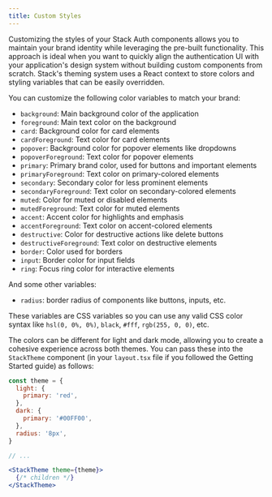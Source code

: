 ```yaml
---
title: Custom Styles
---
```


Customizing the styles of your Stack Auth components allows you to maintain your brand identity while leveraging the pre-built functionality. This approach is ideal when you want to quickly align the authentication UI with your application's design system without building custom components from scratch. Stack's theming system uses a React context to store colors and styling variables that can be easily overridden.

You can customize the following color variables to match your brand:

- `background`: Main background color of the application
- `foreground`: Main text color on the background
- `card`: Background color for card elements
- `cardForeground`: Text color for card elements
- `popover`: Background color for popover elements like dropdowns
- `popoverForeground`: Text color for popover elements
- `primary`: Primary brand color, used for buttons and important elements
- `primaryForeground`: Text color on primary-colored elements
- `secondary`: Secondary color for less prominent elements
- `secondaryForeground`: Text color on secondary-colored elements
- `muted`: Color for muted or disabled elements
- `mutedForeground`: Text color for muted elements
- `accent`: Accent color for highlights and emphasis
- `accentForeground`: Text color on accent-colored elements
- `destructive`: Color for destructive actions like delete buttons
- `destructiveForeground`: Text color on destructive elements
- `border`: Color used for borders
- `input`: Border color for input fields
- `ring`: Focus ring color for interactive elements

And some other variables:

- `radius`: border radius of components like buttons, inputs, etc.

These variables are CSS variables so you can use any valid CSS color syntax like `hsl(0, 0%, 0%)`, `black`, `#fff`, `rgb(255, 0, 0)`, etc.

The colors can be different for light and dark mode, allowing you to create a cohesive experience across both themes. You can pass these into the `StackTheme` component (in your `layout.tsx` file if you followed the Getting Started guide) as follows:

```jsx title="app/layout.tsx"
const theme = {
  light: {
    primary: 'red',
  },
  dark: {
    primary: '#00FF00',
  },
  radius: '8px',
}

// ...

<StackTheme theme={theme}>
  {/* children */}
</StackTheme>
```
